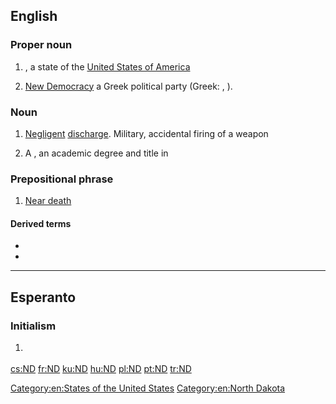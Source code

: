 {{also|nd|Nd|-nd|nd-|n.d.|N.D.|Appendix:Variations of "nd"}}
==English==

===Proper noun===
{{en-proper noun}}

# {{abbreviation of|lang=en|North Dakota}}, a state of the [[United States of America]]
# {{lb|en|politics}} [[New Democracy]] a Greek political party (Greek: {{m|el|Νέα Δημοκρατία}}, {{m|el|ΝΔ}}).

===Noun===
{{en-noun}}

# [[negligent|Negligent]] [[discharge]]. Military, accidental firing of a weapon
# {{initialism of|lang=en|naturopathic doctor}} A {{w|lang=en|Doctor of Naturopathic Medicine}}, an academic degree and title in {{w|lang=en|naturopathic medicine}}

===Prepositional phrase===
{{head|en|prepositional phrase}}

# [[w:Near death experience|Near death]]

====Derived terms====
* {{l|en|NDE}}
* {{l|en|NDer}}

[[Category:en:States of the United States]]
[[Category:en:North Dakota]]

----

==Esperanto==

===Initialism===
{{head|eo|initialism}}

# {{lb|eo|Internet slang|texting}} {{initialism of|ne dankinde||[[you're welcome]]|lang=eo}}

[[cs:ND]]
[[fr:ND]]
[[ku:ND]]
[[hu:ND]]
[[pl:ND]]
[[pt:ND]]
[[tr:ND]]
